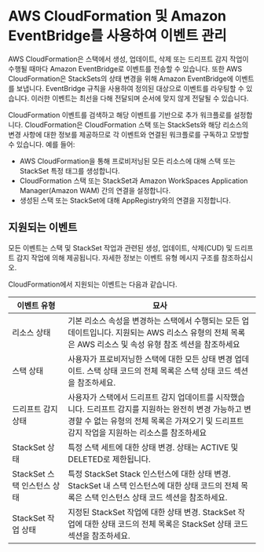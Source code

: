 # AWS CloudFormation 및 Amazon EventBridge를 사용하여 이벤트 관리

AWS CloudFormation은 스택에서 생성, 업데이트, 삭제 또는 드리프트 감지 작업이 수행될 때마다 Amazon EventBridge로 이벤트를 전송할 수 있습니다. 또한 AWS CloudFormation은 StackSets의 상태 변경을 위해 Amazon EventBridge에 이벤트를 보냅니다. EventBridge 규칙을 사용하여 정의된 대상으로 이벤트를 라우팅할 수 있습니다. 이러한 이벤트는 최선을 다해 전달되며 순서에 맞지 않게 전달될 수 있습니다.

CloudFormation 이벤트를 검색하고 해당 이벤트를 기반으로 추가 워크플로를 설정합니다. CloudFormation은 CloudFormation 스택 또는 StackSets와 해당 리소스의 변경 사항에 대한 정보를 제공하므로 각 이벤트와 연결된 워크플로를 구독하고 모방할 수 있습니다. 예를 들어:

- AWS CloudFormation을 통해 프로비저닝된 모든 리소스에 대해 스택 또는 StackSet 특정 태그를 생성합니다.
- CloudFormation 스택 또는 StackSet과 Amazon WorkSpaces Application Manager(Amazon WAM) 간의 연결을 설정합니다.
- 생성된 스택 또는 StackSet에 대해 AppRegistry와의 연결을 지정합니다.

## 지원되는 이벤트

모든 이벤트는 스택 및 StackSet 작업과 관련된 생성, 업데이트, 삭제(CUD) 및 드리프트 감지 작업에 의해 제공됩니다. 자세한 정보는 이벤트 유형 메시지 구조를 참조하십시오.

CloudFormation에서 지원되는 이벤트는 다음과 같습니다.

| 이벤트 유형                 | 묘사                                                                                                                                                                                                   |
| --------------------------- | ------------------------------------------------------------------------------------------------------------------------------------------------------------------------------------------------------ |
| 리소스 상태                 | 기본 리소스 속성을 변경하는 스택에서 수행되는 모든 업데이트입니다. 지원되는 AWS 리소스 유형의 전체 목록은 AWS 리소스 및 속성 유형 참조 섹션을 참조하세요                                               |
| 스택 상태                   | 사용자가 프로비저닝한 스택에 대한 모든 상태 변경 업데이트. 스택 상태 코드의 전체 목록은 스택 상태 코드 섹션을 참조하세요.                                                                              |
| 드리프트 감지 상태          | 사용자가 스택에서 드리프트 감지 업데이트를 시작했습니다. 드리프트 감지를 지원하는 완전히 변경 가능하고 변경할 수 없는 유형의 전체 목록은 가져오기 및 드리프트 감지 작업을 지원하는 리소스를 참조하세요 |
| StackSet 상태               | 특정 스택 세트에 대한 상태 변경. 상태는 ACTIVE 및 DELETED로 제한됩니다.                                                                                                                                |
| StackSet 스택 인스턴스 상태 | 특정 StackSet Stack 인스턴스에 대한 상태 변경. StackSet 내 스택 인스턴스에 대한 상태 코드의 전체 목록은 스택 인스턴스 상태 코드 섹션을 참조하세요.                                                     |
| StackSet 작업 상태          | 지정된 StackSet 작업에 대한 상태 변경. StackSet 작업에 대한 상태 코드의 전체 목록은 StackSet 상태 코드 섹션을 참조하세요.                                                                              |
